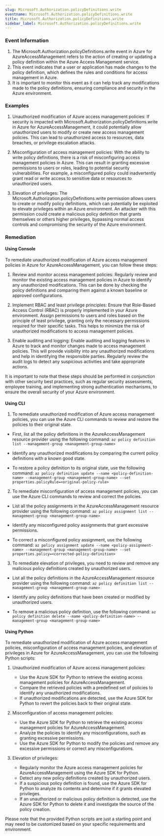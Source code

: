```yaml
--- 
slug: Microsoft.Authorization.policyDefinitions.write
eventname: Microsoft.Authorization.policyDefinitions.write
title: Microsoft.Authorization.policyDefinitions.write
sidebar_label: Microsoft.Authorization.policyDefinitions.write
---
```

                       
### Event Information

1. The Microsoft.Authorization.policyDefinitions.write event in Azure for AzureAccessManagement refers to the action of creating or updating a policy definition within the Azure Access Management service.
2. This event indicates that a user or application has made changes to the policy definition, which defines the rules and conditions for access management in Azure.
3. It is important to monitor this event as it can help track any modifications made to the policy definitions, ensuring compliance and security in the Azure environment.


### Examples

1. Unauthorized modification of Azure access management policies: If security is impacted with Microsoft.Authorization.policyDefinitions.write in Azure for AzureAccessManagement, it could potentially allow unauthorized users to modify or create new access management policies. This can lead to unauthorized access to resources, data breaches, or privilege escalation attacks.

2. Misconfiguration of access management policies: With the ability to write policy definitions, there is a risk of misconfiguring access management policies in Azure. This can result in granting excessive permissions to users or roles, leading to potential security vulnerabilities. For example, a misconfigured policy could inadvertently grant read or write access to sensitive data or resources to unauthorized users.

3. Elevation of privileges: The Microsoft.Authorization.policyDefinitions.write permission allows users to create or modify policy definitions, which can potentially be exploited to elevate privileges within an Azure environment. An attacker with this permission could create a malicious policy definition that grants themselves or others higher privileges, bypassing normal access controls and compromising the security of the Azure environment.

### Remediation

#### Using Console

To remediate unauthorized modification of Azure access management policies in Azure for AzureAccessManagement, you can follow these steps:

1. Review and monitor access management policies: Regularly review and monitor the existing access management policies in Azure to identify any unauthorized modifications. This can be done by checking the policy definitions and comparing them against a known baseline or approved configurations.

2. Implement RBAC and least privilege principles: Ensure that Role-Based Access Control (RBAC) is properly implemented in your Azure environment. Assign permissions to users and roles based on the principle of least privilege, granting only the necessary permissions required for their specific tasks. This helps to minimize the risk of unauthorized modifications to access management policies.

3. Enable auditing and logging: Enable auditing and logging features in Azure to track and monitor changes made to access management policies. This will provide visibility into any unauthorized modifications and help in identifying the responsible parties. Regularly review the audit logs to detect any suspicious activities and take appropriate actions.

It is important to note that these steps should be performed in conjunction with other security best practices, such as regular security assessments, employee training, and implementing strong authentication mechanisms, to ensure the overall security of your Azure environment.

#### Using CLI

1. To remediate unauthorized modification of Azure access management policies, you can use the Azure CLI commands to review and restore the policies to their original state. 

- First, list all the policy definitions in the AzureAccessManagement resource provider using the following command:
  `az policy definition list --management-group <management-group-name>`

- Identify any unauthorized modifications by comparing the current policy definitions with a known good state.

- To restore a policy definition to its original state, use the following command:
  `az policy definition update --name <policy-definition-name> --management-group <management-group-name> --set properties.policyRule=<original-policy-rule>`

2. To remediate misconfiguration of access management policies, you can use the Azure CLI commands to review and correct the policies.

- List all the policy assignments in the AzureAccessManagement resource provider using the following command:
  `az policy assignment list --management-group <management-group-name>`

- Identify any misconfigured policy assignments that grant excessive permissions.

- To correct a misconfigured policy assignment, use the following command:
  `az policy assignment update --name <policy-assignment-name> --management-group <management-group-name> --set properties.policy=<corrected-policy-definition>`

3. To remediate elevation of privileges, you need to review and remove any malicious policy definitions created by unauthorized users.

- List all the policy definitions in the AzureAccessManagement resource provider using the following command:
  `az policy definition list --management-group <management-group-name>`

- Identify any policy definitions that have been created or modified by unauthorized users.

- To remove a malicious policy definition, use the following command:
  `az policy definition delete --name <policy-definition-name> --management-group <management-group-name>`

#### Using Python

To remediate unauthorized modification of Azure access management policies, misconfiguration of access management policies, and elevation of privileges in Azure for AzureAccessManagement, you can use the following Python scripts:

1. Unauthorized modification of Azure access management policies:
   - Use the Azure SDK for Python to retrieve the existing access management policies for AzureAccessManagement.
   - Compare the retrieved policies with a predefined set of policies to identify any unauthorized modifications.
   - If unauthorized modifications are detected, use the Azure SDK for Python to revert the policies back to their original state.

2. Misconfiguration of access management policies:
   - Use the Azure SDK for Python to retrieve the existing access management policies for AzureAccessManagement.
   - Analyze the policies to identify any misconfigurations, such as granting excessive permissions.
   - Use the Azure SDK for Python to modify the policies and remove any excessive permissions or correct any misconfigurations.

3. Elevation of privileges:
   - Regularly monitor the Azure access management policies for AzureAccessManagement using the Azure SDK for Python.
   - Detect any new policy definitions created by unauthorized users.
   - If a suspicious policy definition is found, use the Azure SDK for Python to analyze its contents and determine if it grants elevated privileges.
   - If an unauthorized or malicious policy definition is detected, use the Azure SDK for Python to delete it and investigate the source of the policy creation.

Please note that the provided Python scripts are just a starting point and may need to be customized based on your specific requirements and environment.


 